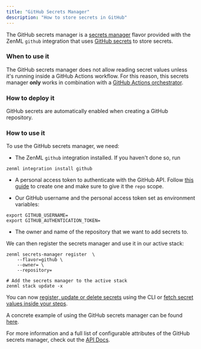 ```yaml
---
title: "GitHub Secrets Manager"
description: "How to store secrets in GitHub"
---
```


The GitHub secrets manager is a [secrets manager](/component-gallery/secrets-managers) flavor provided with the ZenML `github` integration that uses [GitHub secrets](https://docs.github.com/en/actions/security-guides/encrypted-secrets) to store secrets.

### When to use it

The GitHub secrets manager does not allow reading secret values unless it's running inside a GitHub Actions workflow. For this reason, this secrets manager **only** works in combination with a [GitHub Actions orchestrator](/component-gallery/orchestrators/github-actions).

### How to deploy it

GitHub secrets are automatically enabled when creating a GitHub repository.

### How to use it

To use the GitHub secrets manager, we need:

* The ZenML `github` integration installed. If you haven't done so, run  
```  
zenml integration install github  
```

* A personal access token to authenticate with the GitHub API. Follow [this guide](https://docs.github.com/en/authentication/keeping-your-account-and-data-secure/creating-a-personal-access-token) to create one and make sure to give it the `repo` scope.

* Our GitHub username and the personal access token set as environment variables:  
```  
export GITHUB_USERNAME=  
export GITHUB_AUTHENTICATION_TOKEN=  
```

* The owner and name of the repository that we want to add secrets to.

We can then register the secrets manager and use it in our active stack:

```
zenml secrets-manager register  \
    --flavor=github \
    --owner= \
    --repository=

# Add the secrets manager to the active stack
zenml stack update -x 
```

You can now [register, update or delete secrets](/component-gallery/secrets-managers#in-the-cli) using the CLI or [fetch secret values inside your steps](/component-gallery/secrets-managers#in-a-zenml-step).

A concrete example of using the GitHub secrets manager can be found [here](https://github.com/zenml-io/zenml/tree/main/examples/github%5Factions%5Forchestration).

For more information and a full list of configurable attributes of the GitHub secrets manager, check out the [API Docs](https://apidocs.zenml.io/latest/integration%5Fcode%5Fdocs/integrations-github/#zenml.integrations.github.secrets%5Fmanagers.github%5Fsecrets%5Fmanager.GitHubSecretsManager).